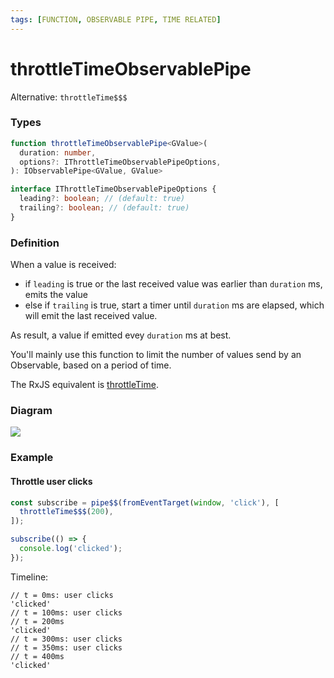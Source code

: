 ```yaml
---
tags: [FUNCTION, OBSERVABLE PIPE, TIME RELATED]
---
```


# throttleTimeObservablePipe

Alternative: `throttleTime$$$`

### Types

```ts
function throttleTimeObservablePipe<GValue>(
  duration: number,
  options?: IThrottleTimeObservablePipeOptions,
): IObservablePipe<GValue, GValue>
```

```ts
interface IThrottleTimeObservablePipeOptions {
  leading?: boolean; // (default: true)
  trailing?: boolean; // (default: true)
}
```

### Definition

When a value is received:

- if `leading` is true or the last received value was earlier than `duration` ms, emits the value
- else if `trailing` is true, start a timer until `duration` ms are elapsed, which will emit the last received value.

As result, a value if emitted evey `duration` ms at best.

You'll mainly use this function to limit the number of values send by an Observable, based on a period of time.

The RxJS equivalent is [throttleTime](https://rxjs.dev/api/operators/throttleTime).

### Diagram

[![](https://mermaid.ink/img/pako:eNqVkjFvwjAQhf_KyROoIIWwWW2mdi1IpZuXI74Uq7Ed7AtqhfjvNVHahoG0bCff8_fu2XcUpdckpIi0b8mV9GjwLaBVTrkGA5vSNOgY_DZSOOC2pstz3gXPXNPGWFr9aNamIcA40p3kWTa9RK1eN2fXX6d5UVwHSFgod72d7iZeJ3r2TOAPFAYhJNwtssxGmDA8QFdOb7DOR63nH531vTaxxKBJFzegl_9Cv1PDUPkANTKFYhhyDD4Mnfeh_37D5flbxExYChaNTstyVA5ACd6RJSVkKjVV2NashHKnJG0bnQZ70oZ9ELLCOtJMYMv-5dOVQnJo6VvUL1yvOn0BUrrv6g)](https://mermaid.live/edit#pako:eNqVkjFvwjAQhf_KyROoIIWwWW2mdi1IpZuXI74Uq7Ed7AtqhfjvNVHahoG0bCff8_fu2XcUpdckpIi0b8mV9GjwLaBVTrkGA5vSNOgY_DZSOOC2pstz3gXPXNPGWFr9aNamIcA40p3kWTa9RK1eN2fXX6d5UVwHSFgod72d7iZeJ3r2TOAPFAYhJNwtssxGmDA8QFdOb7DOR63nH531vTaxxKBJFzegl_9Cv1PDUPkANTKFYhhyDD4Mnfeh_37D5flbxExYChaNTstyVA5ACd6RJSVkKjVV2NashHKnJG0bnQZ70oZ9ELLCOtJMYMv-5dOVQnJo6VvUL1yvOn0BUrrv6g)

### Example

#### Throttle user clicks

```ts
const subscribe = pipe$$(fromEventTarget(window, 'click'), [
  throttleTime$$$(200),
]);

subscribe(() => {
  console.log('clicked');
});
```

Timeline:

```text
// t = 0ms: user clicks
'clicked'
// t = 100ms: user clicks
// t = 200ms
'clicked'
// t = 300ms: user clicks
// t = 350ms: user clicks
// t = 400ms
'clicked'
```



